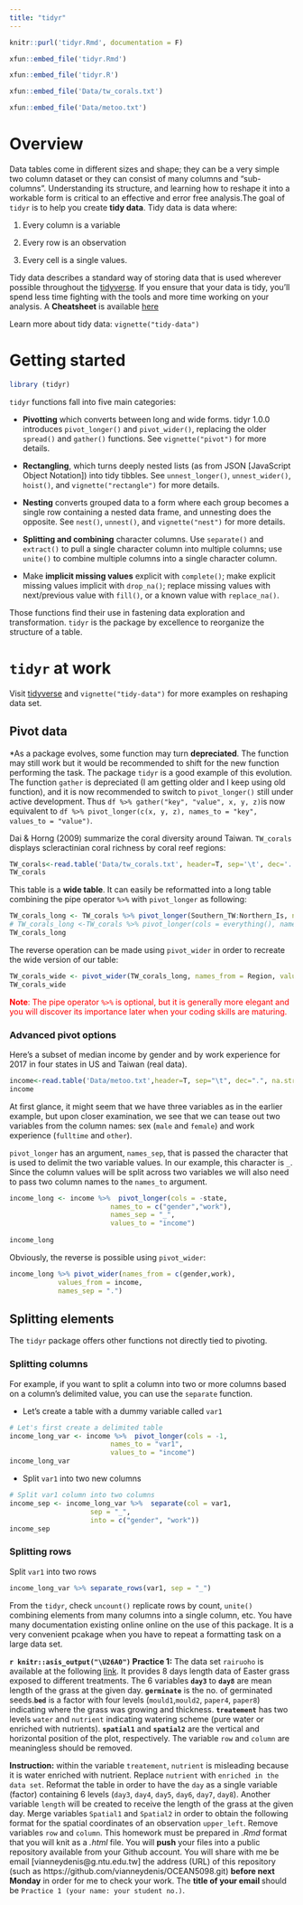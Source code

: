 ```yaml
---
title: "tidyr"
---
```


```r
knitr::purl('tidyr.Rmd', documentation = F)
```


```r
xfun::embed_file('tidyr.Rmd')
```

```r
xfun::embed_file('tidyr.R')
```

```r
xfun::embed_file('Data/tw_corals.txt')
```


```r
xfun::embed_file('Data/metoo.txt')
```

# Overview

Data tables come in different sizes and shape; they can be a very simple two column dataset or they can consist of many columns and “sub-columns”. Understanding its structure, and learning how to reshape it into a workable form is critical to an effective and error free analysis.The goal of `tidyr` is to help you create **tidy data**. Tidy data is data where:

1. Every column is a variable 

2. Every row is an observation

3. Every cell is a single values.

Tidy data describes a standard way of storing data that is used wherever possible throughout the [tidyverse](https://www.tidyverse.org/). If you ensure that your data is tidy, you’ll spend less time fighting with the tools and more time working on your analysis. A **Cheatsheet** is available [here](https://github.com/rstudio/cheatsheets/blob/master/data-import.pdf)

Learn more about tidy data: `vignette("tidy-data")`


# Getting started

```r
library (tidyr)
```

`tidyr` functions fall into five main categories:


- **Pivotting** which converts between long and wide forms. tidyr 1.0.0 introduces `pivot_longer()` and `pivot_wider()`, replacing the older `spread()` and `gather()` functions. See `vignette("pivot")` for more details.

- **Rectangling**, which turns deeply nested lists (as from JSON [JavaScript Object Notation]) into tidy tibbles. See `unnest_longer()`, `unnest_wider()`, `hoist()`, and `vignette("rectangle")` for more details.

- **Nesting** converts grouped data to a form where each group becomes a single row containing a nested data frame, and unnesting does the opposite. See `nest()`, `unnest()`, and `vignette("nest")` for more details.

- **Splitting and combining** character columns. Use `separate()` and `extract()` to pull a single character column into multiple columns; use `unite()` to combine multiple columns into a single character column.

- Make **implicit missing values** explicit with `complete()`; make explicit missing values implicit with `drop_na()`; replace missing values with next/previous value with `fill()`, or a known value with `replace_na()`.


Those functions find their use in fastening  data exploration and transformation.
`tidyr` is the package by excellence to reorganize the structure of a table. 

# `tidyr` at work

Visit [tidyverse](https://www.tidyverse.org/) and `vignette("tidy-data")` for more examples on reshaping data set.  


## Pivot data

*As a package evolves, some function may turn **depreciated**. The function may still work but it would be recommended to shift for the new function performing the task. The package `tidyr` is a good example of this evolution. The function `gather` is depreciated (I am getting older and I keep using old function), and it is now recommended to switch to `pivot_longer()` still under active development. Thus `df %>% gather("key", "value", x, y, z)`is now equivalent to `df %>% pivot_longer(c(x, y, z), names_to = "key", values_to = "value")`.


Dai & Horng (2009) summarize the coral diversity around Taiwan. `TW_corals` displays scleractinian coral richness by coral reef regions:

```r

TW_corals<-read.table('Data/tw_corals.txt', header=T, sep='\t', dec='.') 
TW_corals
```

This table is a **wide table**. It can easily be reformatted into a long table combining the pipe operator `%>%` with `pivot_longer` as following:

```r
TW_corals_long <- TW_corals %>% pivot_longer(Southern_TW:Northern_Is, names_to = "Region", values_to = "Richness")
# TW_corals_long <-TW_corals %>% pivot_longer(cols = everything(), names_to = "Region", values_to = "Richness") 
TW_corals_long 
```

The reverse operation can be made using `pivot_wider` in order to recreate the wide version of our table: 

```r
TW_corals_wide <- pivot_wider(TW_corals_long, names_from = Region, values_from = Richness) 
TW_corals_wide
```

<span style="color: red">**Note**: The pipe operator `%>%` is optional, but it is generally more elegant and you will discover its importance later when your coding skills are maturing.</span>


### Advanced pivot options

Here’s a subset of median income by gender and by work experience for 2017 in four states in US and Taiwan (real data).

```r
income<-read.table('Data/metoo.txt',header=T, sep="\t", dec=".", na.strings = "n/a")
income
```

At first glance, it might seem that we have three variables as in the earlier example, but upon closer examination, we see that we can tease out two variables from the column names: sex (`male` and `female`) and work experience (`fulltime` and `other`).

`pivot_longer` has an argument, `names_sep`, that is passed the character that is used to delimit the two variable values. In our example, this character is `_`. Since the column values will be split across two variables we will also need to pass two column names to the `names_to` argument.

```r
income_long <- income %>%  pivot_longer(cols = -state, 
                         names_to = c("gender","work"), 
                         names_sep = "_", 
                         values_to = "income")
                         
income_long
```

Obviously, the reverse is possible using `pivot_wider`:

```r
income_long %>% pivot_wider(names_from = c(gender,work), 
            values_from = income,
            names_sep = ".")
```

## Splitting elements

The `tidyr` package offers other functions not directly tied to pivoting. 

### Splitting columns

For example, if you want to split a column into two or more columns based on a column’s delimited value, you can use the `separate` function. 

- Let's create a table with a dummy variable called `var1`

```r
# Let's first create a delimited table
income_long_var <- income %>%  pivot_longer(cols = -1, 
                         names_to = "var1", 
                         values_to = "income")
income_long_var
```


- Split `var1` into two new columns

```r
# Split var1 column into two columns
income_sep <- income_long_var %>%  separate(col = var1, 
                    sep = "_", 
                    into = c("gender", "work"))
income_sep
```

### Splitting rows 

Split `var1` into two rows

```r
income_long_var %>% separate_rows(var1, sep = "_")
```

From the `tidyr`, check `uncount()` replicate rows by count, `unite()` combining elements from many columns into a single column, etc.  You have many  documentation existing online online on the use of this package. It is a very convenient pcakage when you have to repeat a formatting task on a large data set.


<p class="alert">
**`r knitr::asis_output("\U26A0")` Practice 1:** The data set `rairuoho` is available at the following [link](https://www.dipintothereef.com/uploads/3/7/3/5/37359245/rairuoho.txt). It provides 8 days length data of Easter grass exposed to different treatments.
The 6 variables **`day3`** to **`day8`** are mean length of the grass at the given day. **`germinate`** is the no. of germinated seeds.**`bed`** is a factor with four levels (`mould1`,`mould2`, `paper4`, `paper8`) indicating where the grass was growing and thickness. **`treatement`** has two levels `water` and `nutrient` indicating watering scheme (pure water or enriched with nutrients). **`spatial1`** and **`spatial2`** are the vertical and horizontal position of the plot, respectively. The variable `row` and `column` are meaningless should be removed.
</p>


<p class="alert">
**Instruction:** within the variable `treatement`, `nutrient` is misleading because it is water enriched with nutrient. Replace `nutrient` with `enriched in the data set`. Reformat the table in order to have the `day` as a single variable (factor) containing 6 levels (`day3`, `day4`, `day5`, `day6`, `day7`, `day8`). Another variable `length`  will be created to receive the length of the grass at the given day. Merge variables `Spatial1` and `Spatial2` in order to obtain the following format for the spatial coordinates of an observation `upper_left`. Remove variables `row` and `column`. This homework must be prepared in *.Rmd* format that you will knit as a *.html* file. You will **push** your files into a public repository available from your Github account. You will share with me be email [vianneydenis@g.ntu.edu.tw] the address (URL) of this repository (such as https://github.com/vianneydenis/OCEAN5098.git) **before next Monday** in order for me to check your work. The **title of your email ** should be `Practice 1 (your name: your student no.)`. 
</p>